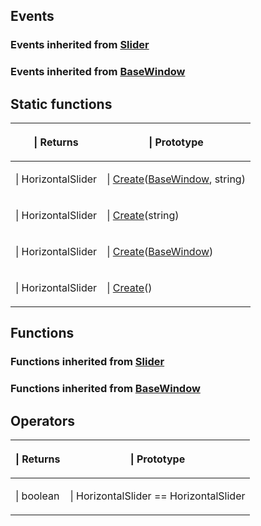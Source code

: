 ==Events==

{{Lua/Events_Prefix}}

===Events inherited from [[Lua/Client/Slider|Slider]]===

{{Lua/Client/Slider/Events}}

===Events inherited from [[Lua/Client/BaseWindow|BaseWindow]]===

{{Lua/Client/BaseWindow/Events}}

{{Lua/Events_Suffix}}

==Static functions==

{{Lua/Table_Prefix}}
{| {{Lua/Table_Header}}
!{{Lua/Column_Style/Returns_List}} | Returns
!{{Lua/Column_Style/Prototype_List}} | Prototype
|-
|{{Lua/Cell_Style/Returns_List}} | HorizontalSlider
|{{Lua/Cell_Style/Prototype_List}} | [[Lua/Client/HorizontalSlider/Static Functions/Create|Create]]([[Lua/Client/BaseWindow|BaseWindow]], string)
|-
|{{Lua/Cell_Style/Returns_List}} | HorizontalSlider
|{{Lua/Cell_Style/Prototype_List}} | [[Lua/Client/HorizontalSlider/Static Functions/Create|Create]](string)
|-
|{{Lua/Cell_Style/Returns_List}} | HorizontalSlider
|{{Lua/Cell_Style/Prototype_List}} | [[Lua/Client/HorizontalSlider/Static Functions/Create|Create]]([[Lua/Client/BaseWindow|BaseWindow]])
|-
|{{Lua/Cell_Style/Returns_List}} | HorizontalSlider
|{{Lua/Cell_Style/Prototype_List}} | [[Lua/Client/HorizontalSlider/Static Functions/Create|Create]]()
|} {{Lua/Table_Suffix}}

==Functions==

===Functions inherited from [[Lua/Client/Slider|Slider]]===

{{Lua/Client/Slider/Functions}}

===Functions inherited from [[Lua/Client/BaseWindow|BaseWindow]]===

{{Lua/Client/BaseWindow/Functions}}

==Operators==

{{Lua/Table_Prefix}}
{| {{Lua/Table_Header}}
!{{Lua/Column_Style/Returns_List}} | Returns
!{{Lua/Column_Style/Prototype_List}} | Prototype
|-
|{{Lua/Cell_Style/Returns_List}} | boolean
|{{Lua/Cell_Style/Prototype_List}} | HorizontalSlider == HorizontalSlider
|} {{Lua/Table_Suffix}}